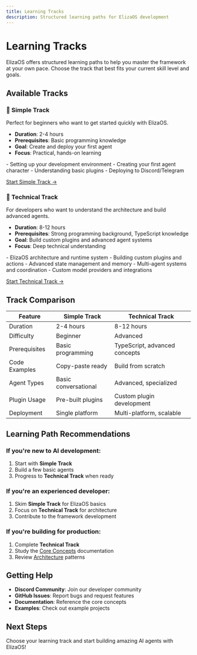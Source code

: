```yaml
---
title: Learning Tracks
description: Structured learning paths for ElizaOS development
---
```


# Learning Tracks

ElizaOS offers structured learning paths to help you master the framework at your own pace. Choose
the track that best fits your current skill level and goals.

## Available Tracks

### 🚀 Simple Track

Perfect for beginners who want to get started quickly with ElizaOS.

- **Duration**: 2-4 hours
- **Prerequisites**: Basic programming knowledge
- **Goal**: Create and deploy your first agent
- **Focus**: Practical, hands-on learning

<Card title="What You'll Learn:">
  - Setting up your development environment - Creating your first agent character - Understanding
  basic plugins - Deploying to Discord/Telegram
</Card>

[Start Simple Track →](./simple/)

### 🔧 Technical Track

For developers who want to understand the architecture and build advanced agents.

- **Duration**: 8-12 hours
- **Prerequisites**: Strong programming background, TypeScript knowledge
- **Goal**: Build custom plugins and advanced agent systems
- **Focus**: Deep technical understanding

<Card title="What You'll Learn:">
  - ElizaOS architecture and runtime system - Building custom plugins and actions - Advanced state
  management and memory - Multi-agent systems and coordination - Custom model providers and
  integrations
</Card>

[Start Technical Track →](./technical/)

## Track Comparison

| Feature       | Simple Track         | Technical Track               |
| ------------- | -------------------- | ----------------------------- |
| Duration      | 2-4 hours            | 8-12 hours                    |
| Difficulty    | Beginner             | Advanced                      |
| Prerequisites | Basic programming    | TypeScript, advanced concepts |
| Code Examples | Copy-paste ready     | Build from scratch            |
| Agent Types   | Basic conversational | Advanced, specialized         |
| Plugin Usage  | Pre-built plugins    | Custom plugin development     |
| Deployment    | Single platform      | Multi-platform, scalable      |

## Learning Path Recommendations

### If you're new to AI development:

1. Start with **Simple Track**
2. Build a few basic agents
3. Progress to **Technical Track** when ready

### If you're an experienced developer:

1. Skim **Simple Track** for ElizaOS basics
2. Focus on **Technical Track** for architecture
3. Contribute to the framework development

### If you're building for production:

1. Complete **Technical Track**
2. Study the [Core Concepts](../core-concepts/) documentation
3. Review [Architecture](../core-concepts/architecture/) patterns

## Getting Help

- **Discord Community**: Join our developer community
- **GitHub Issues**: Report bugs and request features
- **Documentation**: Reference the core concepts
- **Examples**: Check out example projects

## Next Steps

Choose your learning track and start building amazing AI agents with ElizaOS!
